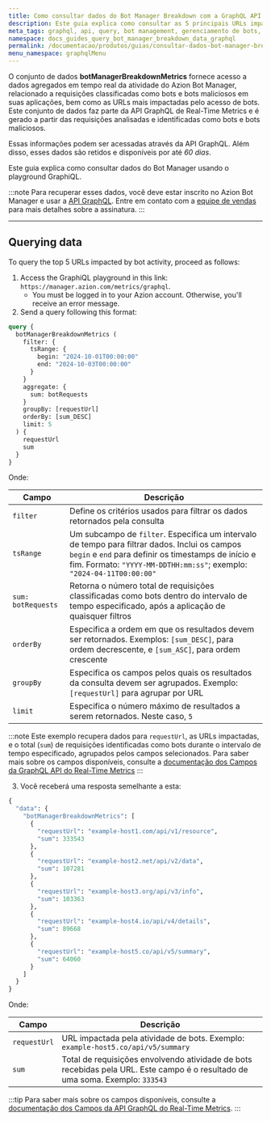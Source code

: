 ```yaml
---
title: Como consultar dados do Bot Manager Breakdown com a GraphQL API
description: Este guia explica como consultar as 5 principais URLs impactadas pela atividade de bots usando o GraphiQL playground.
meta_tags: graphql, api, query, bot management, gerenciamento de bots, Azion Bot Manager, breakdown
namespace: docs_guides_query_bot_manager_breakdown_data_graphql
permalink: /documentacao/produtos/guias/consultar-dados-bot-manager-breakdown-com-graphql/
menu_namespace: graphqlMenu
---
```


O conjunto de dados **botManagerBreakdownMetrics** fornece acesso a dados agregados em tempo real da atividade do Azion Bot Manager, relacionado a requisições classificadas como bots e bots maliciosos em suas aplicações, bem como as URLs mais impactadas pelo acesso de bots. Este conjunto de dados faz parte da API GraphQL de Real-Time Metrics e é gerado a partir das requisições analisadas e identificadas como bots e bots maliciosos.

Essas informações podem ser acessadas através da API GraphQL. Além disso, esses dados são retidos e disponíveis por até *60 dias*.

Este guia explica como consultar dados do Bot Manager usando o playground GraphiQL.

:::note
Para recuperar esses dados, você deve estar inscrito no Azion Bot Manager e usar a [API GraphQL](/pt-br/documentacao/devtools/graphql-api/visao-geral/). Entre em contato com a [equipe de vendas](https://www.azion.com/pt-br/contate-vendas/) para mais detalhes sobre a assinatura.
:::

---

## Querying data

To query the top 5 URLs impacted by bot activity, proceed as follows:

1. Access the GraphiQL playground in this link: `https://manager.azion.com/metrics/graphql`.
    - You must be logged in to your Azion account. Otherwise, you'll receive an error message.
2. Send a query following this format:

```graphql
query {
  botManagerBreakdownMetrics (
    filter: {
      tsRange: {
        begin: "2024-10-01T00:00:00"
        end: "2024-10-03T00:00:00"
      }
    }
    aggregate: {
      sum: botRequests
    }
    groupBy: [requestUrl]
    orderBy: [sum_DESC]
    limit: 5
  ) {
    requestUrl
    sum
  }
}
```

Onde:

| Campo | Descrição |
|----------|----------|
| `filter` | Define os critérios usados para filtrar os dados retornados pela consulta |
| `tsRange` | Um subcampo de `filter`. Especifica um intervalo de tempo para filtrar dados. Inclui os campos `begin` e `end` para definir os timestamps de início e fim. Formato: `"YYYY-MM-DDTHH:mm:ss"`; exemplo: `"2024-04-11T00:00:00"` |
| `sum: botRequests` | Retorna o número total de requisições classificadas como bots dentro do intervalo de tempo especificado, após a aplicação de quaisquer filtros |
| `orderBy` | Especifica a ordem em que os resultados devem ser retornados. Exemplos: `[sum_DESC]`, para ordem decrescente, e `[sum_ASC]`, para ordem crescente |
| `groupBy` | Especifica os campos pelos quais os resultados da consulta devem ser agrupados. Exemplo: `[requestUrl]` para agrupar por URL |
| `limit` | Especifica o número máximo de resultados a serem retornados. Neste caso, `5` |

:::note
Este exemplo recupera dados para `requestUrl`, as URLs impactadas, e o total (`sum`) de requisições identificadas como bots durante o intervalo de tempo especificado, agrupados pelos campos selecionados. Para saber mais sobre os campos disponíveis, consulte a [documentação dos Campos da GraphQL API do Real-Time Metrics](/pt-br/documentacao/devtools/graphql-api/recursos/campos-gql-real-time-metrics/)
:::

3. Você receberá uma resposta semelhante a esta:

```graphql
{
  "data": {
    "botManagerBreakdownMetrics": [
      {
        "requestUrl": "example-host1.com/api/v1/resource",
        "sum": 333543
      },
      {
        "requestUrl": "example-host2.net/api/v2/data",
        "sum": 107281
      },
      {
        "requestUrl": "example-host3.org/api/v3/info",
        "sum": 103363
      },
      {
        "requestUrl": "example-host4.io/api/v4/details",
        "sum": 89668
      },
      {
        "requestUrl": "example-host5.co/api/v5/summary",
        "sum": 64060
      }
    ]
  }
}
```

Onde: 

| Campo | Descrição |
|----------|----------|
| `requestUrl` | URL impactada pela atividade de bots. Exemplo: `example-host5.co/api/v5/summary` |
| `sum` | Total de requisições envolvendo atividade de bots recebidas pela URL. Este campo é o resultado de uma soma. Exemplo: `333543` |

:::tip
Para saber mais sobre os campos disponíveis, consulte a [documentação dos Campos da API GraphQL do Real-Time Metrics](/pt-br/documentacao/devtools/graphql-api/recursos/campos-gql-real-time-metrics/).
:::